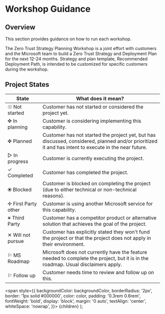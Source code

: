 
# Workshop Guidance

## Overview

This section provides guidance on how to run each workshop.

The Zero Trust Strategy Planning Workshop is a joint effort with customers and the Microsoft team to build a Zero Trust Strategy and Deployment Plan for the next 12-24 months. Strategy and plan template, Recommended Deployment Path, is intended to be customized for specific customers during the workshop.

## Project States

|State|What does it mean?|
|--|--|
|<Highlight backgroundColor="#000000" color="#fff">☉ Not started</Highlight>| Customer has not started or considered the project yet.|
|<Highlight backgroundColor="#bdd7ee" color="#000000">✜ In planning</Highlight>| Customer is considering implementing this capability.|
|<Highlight backgroundColor="#76d6ff" color="#000000">✜ Planned</Highlight>| Customer has not started the project yet, but has discussed, considered, planned and/or prioritized it and has intent to execute in the near future.|
|<Highlight backgroundColor="#d5fc79" color="#000000">▷ In progress</Highlight>| Customer is currently executing the project.|
|<Highlight backgroundColor="#76fb79" color="#000000">✓ Completed</Highlight>| Customer has completed the project.|
|<Highlight backgroundColor="#f6f3dc" color="#e80208">⦿ Blocked</Highlight>| Customer is blocked on completing the project (due to either technical or non-technical reasons).|
|<Highlight backgroundColor="#4696ff" color="#fff">✢ First Party other</Highlight>| Customer is using another Microsoft service for this capability.|
|<Highlight backgroundColor="#dad2e9" color="#000000">※ Third Party</Highlight>| Customer has a competitor product or alternative solution that achieves the goal of the project.|
|<Highlight backgroundColor="#b5a7d7" color="#000000">✕ Will not pursue</Highlight>| Customer has explicitly stated they won't fund the project or that the project does not apply in their environment.|
|<Highlight backgroundColor="#4696ff" color="#fff">⚐ MS Roadmap</Highlight>| Microsoft does not currently have the feature needed to complete the project, but it is in the roadmap. Usual disclaimers apply.|
|<Highlight backgroundColor="#4ba0ff" color="#000000">⚐ Follow up</Highlight>| Customer needs time to review and follow up on this.|


<DocCardList />

  <span
    style={{
      backgroundColor: backgroundColor,
      borderRadius: '2px',
      border: '1px solid #000000',
      color: color,
      padding: '0.3rem 0.6rem',
      fontWeight: 'bold',
      display: 'block',
      margin: '0 auto',
      textAlign: 'center',
      whiteSpace: 'nowrap',
    }}>
    {children}
  </span>
);
